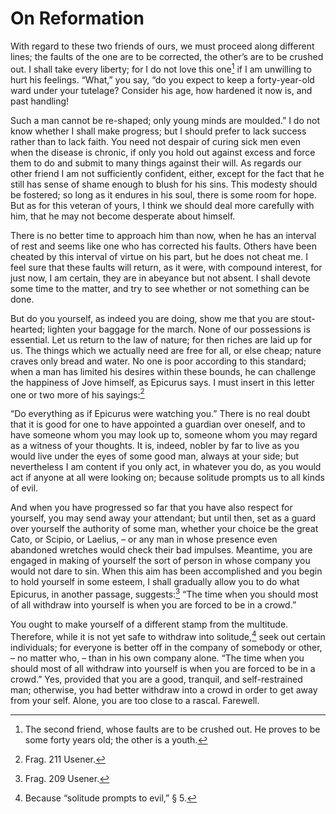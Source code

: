 # On Reformation

With regard to these two friends of ours, we must proceed along different lines; the faults of the one are to be corrected, the other's are to be crushed out.
I shall take every liberty; for I do not love this one[^25-1] if I am unwilling to hurt his feelings.
"What," you say, "do you expect to keep a forty-year-old ward under your tutelage?
Consider his age, how hardened it now is, and past handling!

Such a man cannot be re-shaped; only young minds are moulded."
I do not know whether I shall make progress; but I should prefer to lack success rather than to lack faith.
You need not despair of curing sick men even when the disease is chronic, if only you hold out against excess and force them to do and submit to many things against their will.
As regards our other friend I am not sufficiently confident, either, except for the fact that he still has sense of shame enough to blush for his sins.
This modesty should be fostered; so long as it endures in his soul, there is some room for hope.
But as for this veteran of yours, I think we should deal more carefully with him, that he may not become desperate about himself.

There is no better time to approach him than now, when he has an interval of rest and seems like one who has corrected his faults.
Others have been cheated by this interval of virtue on his part, but he does not cheat me.
I feel sure that these faults will return, as it were, with compound interest, for just now, I am certain, they are in abeyance but not absent.
I shall devote some time to the matter, and try to see whether or not something can be done.

But do you yourself, as indeed you are doing, show me that you are stout-hearted; lighten your baggage for the march.
None of our possessions is essential.
Let us return to the law of nature; for then riches are laid up for us.
The things which we actually need are free for all, or else cheap; nature craves only bread and water.
No one is poor according to this standard; when a man has limited his desires within these bounds, he can challenge the happiness of Jove himself, as Epicurus says.
I must insert in this letter one or two more of his sayings:[^25-2]

"Do everything as if Epicurus were watching you."
There is no real doubt that it is good for one to have appointed a guardian over oneself, and to have someone whom you may look up to, someone whom you may regard as a witness of your thoughts.
It is, indeed, nobler by far to live as you would live under the eyes of some good man, always at your side; but nevertheless I am content if you only act, in whatever you do, as you would act if anyone at all were looking on; because solitude prompts us to all kinds of evil.

And when you have progressed so far that you have also respect for yourself, you may send away your attendant; but until then, set as a guard over yourself the authority of some man, whether your choice be the great Cato, or Scipio, or Laelius, -- or any man in whose presence even abandoned wretches would check their bad impulses.
Meantime, you are engaged in making of yourself the sort of person in whose company you would not dare to sin.
When this aim has been accomplished and you begin to hold yourself in some esteem, I shall gradually allow you to do what Epicurus, in another passage, suggests:[^25-3] "The time when you should most of all withdraw into yourself is when you are forced to be in a crowd."

You ought to make yourself of a different stamp from the multitude.
Therefore, while it is not yet safe to withdraw into solitude,[^25-4] seek out certain individuals; for everyone is better off in the company of somebody or other, -- no matter who, -- than in his own company alone.
"The time when you should most of all withdraw into yourself is when you are forced to be in a crowd."
Yes, provided that you are a good, tranquil, and self-restrained man; otherwise, you had better withdraw into a crowd in order to get away from your self.
Alone, you are too close to a rascal.
Farewell.

[^25-1]: The second friend, whose faults are to be crushed out. He proves to be some forty years old; the other is a youth.

[^25-2]: Frag. 211 Usener.

[^25-3]: Frag. 209 Usener.

[^25-4]: Because "solitude prompts to evil," § 5.
